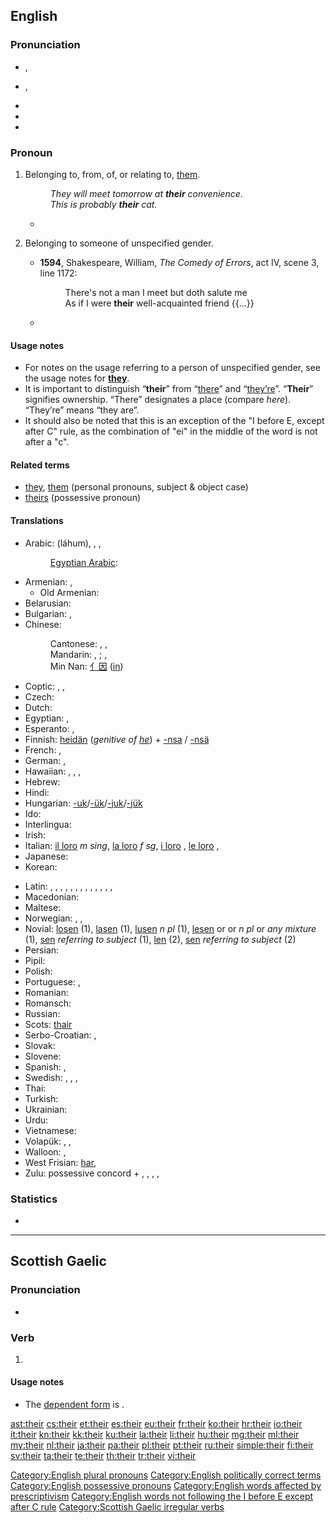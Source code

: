 ==English==

===Pronunciation===
* {{a|UK}} {{IPA|/ðɛə(ɹ)/|/ðɛː(ɹ)/}}, {{X-SAMPA|/DE@(r\)/|/DE:{r\}/}}
* {{a|US}} {{IPA|/ðɛɚ/}}, {{X-SAMPA|/DE@'/}}
* {{audio|en-us-their.ogg|Audio (US)}}
* {{rhymes|ɛə(r)}}
* {{homophones|there|they're}}

===Pronoun===
{{wikipedia}}
{{en-pron}}

# {{possessive}} Belonging to, from, of, or relating to, [[them]].
#: ''They will meet tomorrow at '''their''' convenience''.
#: ''This is probably '''their''' cat.''
#* {{quote-news
|year=2012
|date=May 5
|author=Phil McNulty
|title=Chelsea 2-1 Liverpool
|work=BBC Sport
|url=http://www.bbc.co.uk/sport/0/football/17878435
|page= hi
|passage=For Liverpool, '''their''' season will now be regarded as a relative disappointment after failure to add the FA Cup to the Carling Cup and not mounting a challenge to reach the Champions League places.}}
# {{possessive}} Belonging to someone of unspecified gender.
#* '''1594''', Shakespeare, William, ''The Comedy of Errors'', act IV, scene 3, line 1172:
#*: There's not a man I meet but doth salute me<br />As if I were '''their''' well-acquainted friend {{...}}
#* {{quote-book|year=2006|title=First on the Scene: Student Reference Guide|author=St. John Ambulance|isbn=1-894070-56-9|section=Lesson 2, page 3|passage=Place the casualty on '''their''' back with feet and legs raised—this is called the ''shock position''. [emphasis in original] Once the casualty is positioned, cover them to preserve body heat, but do not overheat.}}

====Usage notes====
* For notes on the usage referring to a person of unspecified gender, see the usage notes for '''[[they]]'''.
* It is important to distinguish “'''their'''” from “[[there]]” and “[[they're|they’re]]”. “'''Their'''” signifies ownership. “There” designates a place (compare ''here''). “They’re” means “they are”.
* It should also be noted that this is an exception of the "I before E, except after C" rule, as the combination of "ei" in the middle of the word is not after a "c".

====Related terms====
* [[they]], [[them]] (personal pronouns, subject & object case)
* [[theirs]] (possessive pronoun)

====Translations====
{{trans-top|Belonging to them}}
* Arabic: {{Arab|[[لهم]]}} (láhum), {{t+|ar|هم|alt='''ـهُمْ'''|tr=-hum}} {{m}}, {{t-|ar|هن|alt='''ـهُنَّ'''|tr=-hunna}} {{f}}, {{t-|ar|هما|alt='''ـهُما'''|tr=-humaa}} {{dual}}
*: [[Egyptian Arabic]]: {{tø|arz|هم|alt='''ـهم'''|tr=-hum|sc=Arab|xs=Egyptian Arabic}}
* Armenian: {{t-|hy|նրանց|tr=nranc’}}, {{l|hy|իրենց|tr=irenc’}}
** Old Armenian: {{tø|xcl|նոցա|tr=nocʿa|xs=Old Armenian}}
* Belarusian: {{t-|be|іх|tr=ix|xs=Belarusian}}
* Bulgarian: {{t-|bg|техен|tr=téhen}}, {{t-|bg|им|tr=im|sc=Cyrl}}
* Chinese:
*: Cantonese: {{qualifier|formal, written}} {{tø|yue|他們|alt=他們的|sc=Hant}}, {{tø|yue|他们|tr=ta1 mun4 dik1|alt=他们的|sc=Hant}}, {{qualifier|vernacular}} {{tø|yue|佢哋|tr=keoi5 dei6 dik1|alt=佢哋嘅|sc=Hant}}
*: Mandarin: {{t-|cmn|他們|alt=他們的|sc=Hani}}, {{t-|cmn|他们|alt=他们的|tr=tāmen-de|sc=Hani}}; {{t-|cmn|她們|alt=她們的|sc=Hani}}, {{t-|cmn|她们|alt=她们的|tr=tāmen-de|sc=Hani}} {{qualifier|of females}}
*: Min Nan: [[亻因]] ([[in]])
* Coptic: {{tø|cop|ⲡⲟⲩ|m|tr=pw}}, {{tø|cop|ⲧⲟⲩ|f|tr=tw}}, {{tø|cop|ⲛⲟⲩ|m|f|p|tr=nw}}
* Czech: {{t+|cs|jejich}}
* Dutch: {{t+|nl|hun}}
* Egyptian: {{qualifier|archaic}} {{tø|egy|𓋴𓈖𓏥|tr=sn}}, {{qualifier|late egyptian}} {{tø|egy|𓏲𓏥|tr=w}}
* Esperanto: {{t-|eo|ilia|xs=Esperanto}}, {{t-|eo|iliaj|xs=Esperanto}}
* Finnish: {{qualifier|if owners are people}} [[heidän]] (''genitive of [[he]]'') + [[-nsa#Finnish|-nsa]] {{qualifier|with back vowel harmony}} / [[-nsä#Finnish|-nsä]] {{qualifier|with front vowel harmony}} {{qualifier|possessive suffix}}
* French: {{t+|fr|leur|s}}, {{t+|fr|leurs|p}}
* German: {{t+|de|ihr}}, {{t+|de|ihre}}
* Hawaiian: {{qualifier|dual}} {{tø|haw|ko}} {{tø|haw|lāua}}, {{tø|haw|kā}} {{tø|haw|lāua}}, {{qualifier|plural}} {{tø|haw|ko}} {{tø|haw|lākou}}, {{tø|haw|kā}} {{tø|haw|lākou}}
* Hebrew: {{t-|he|שלהם|p|tr=shelahém|sc=Hebr}}
* Hindi: {{t-|hi|उनका|tr=unkā|xs=Hindi}}
* Hungarian: [[-uk]]/[[-ük]]/[[-juk]]/[[-jük]]
* Ido: {{t+|io|lia|xs=Ido}}
* Interlingua: {{t-|ia|lor}}
* Irish: {{t+|ga|a}}
* Italian: [[il loro]] ''m sing'', [[la loro]] ''f sg'', [[i loro]] {{m|p}}, [[le loro]] {{f|p}}, {{t+|it|loro}}
* Japanese: {{t-|ja|彼ら|alt=彼らの|tr=かれらの, karera-no}}
* Korean: {{t-|ko|그들의|tr=geudeul-ui|sc=Hang}}
{{trans-mid}}
* Latin: {{t+|la|suus|m}}, {{t-|la|sua|f}}, {{t-|la|suum|n}}, {{t+|la|sui|m|p}}, {{t-|la|suae|f|p}}, {{t-|la|sua|n|p}}, {{t-|la|illorum|m|f|n}}, {{t-|la|illorum|m|f|n|p}}, {{t-|la|illarum|m|f|n|p}}, {{t-|la|eorum|m|f|n}}, {{t-|la|earum|m|f|n}}, {{t-|la|horum|m|f|n}}, {{t-|la|harum|m|f|n}}, {{t-|la|illarum|m|f|n}}
* Macedonian: {{t-|mk|нивен|tr=níven}}
* Maltese: {{t-|mt|tagħhom|xs=Maltese}}
* Norwegian: {{t+|no|deres}}, {{t+|no|sin}}, {{t+|no|sine}} {{qualifier|own, generic}}
* Novial: [[losen]] {{m|p}} (1), [[lasen]] {{f|p}} (1), [[lusen]] ''n pl '' (1), [[lesen]] {{m|p}} or {{f|p}} or ''n pl'' or ''any mixture'' (1), [[sen]] ''referring to subject'' (1), [[len]] (2), [[sen]] ''referring to subject'' (2)
* Persian: {{t+|fa|شان|alt=ـشان|tr=-e-shān|xs=Persian}}
* Pipil: {{tø|ppl|in-}}
* Polish: {{t+|pl|ich}}
* Portuguese: {{t+|pt|seu}}, {{t+|pt|seus}}
* Romanian: {{t+|ro|lor}}
* Romansch: {{t-|rm|lur|xs=Romansch}}
* Russian: {{t+|ru|их|tr=ix}}
* Scots: [[thair]]
* Serbo-Croatian: {{t-|sh|њихов|sc=Cyrl|xs=Serbo-Croatian}}, {{t-|sh|njihov|xs=Serbo-Croatian}}
* Slovak: {{t-|sk|ich}}
* Slovene: {{t+|sl|njihov}}
* Spanish: {{t+|es|su|s}}, {{t+|es|sus|p}}
* Swedish: {{t+|sv|deras}}, {{t+|sv|sin}} {{qualifier|c, singular}}, {{t+|sv|sitt}} {{qualifier|n, singular}}, {{t+|sv|sina}} {{p}}
* Thai: {{t-|th|ของเขา|tr=kŏng kăo}}
* Turkish: {{t+|tr|onların}}
* Ukrainian: {{t-|uk|їх|tr=jix|xs=Ukrainian}}
* Urdu: {{t-|ur|ان کا|tr=un kā|xs=Urdu}}
* Vietnamese: {{t-|vi|của họ|xs=Vietnamese}}
* Volapük: {{qualifier|masculine}} {{t+|vo|omsik}}, {{qualifier|feminine}} {{t-|vo|ofsik}}, {{qualifier|neuter or of mixed or unspecified gender}} {{t+|vo|onsik}}
* Walloon: {{t+|wa|leu|c}}, {{t-|wa|leus|c|p}}
* West Frisian: [[har]], {{t-|fy|harren|xs=West Frisian}}
* Zulu: possessive concord + {{t|zu|bo|c2|alt=-bo}} {{qualifier|usually for people}}, {{t|zu|yo|c4|alt=-yo}}, {{t|zu|wo|c6|alt=-wo}}, {{t|zu|zo|c8|alt=-zo}}, {{t|zu|zo|c10|alt=-zo}}
{{trans-bottom}}

===Statistics===
* {{rank|my|were|are|37|their|one|so|me}}

[[Category:English plural pronouns]]
[[Category:English politically correct terms]]
[[Category:English possessive pronouns]]
[[Category:English words affected by prescriptivism]]
[[Category:English words not following the I before E except after C rule]]

----

==Scottish Gaelic==

===Pronunciation===
* {{IPA|/heːr/|lang=gd}}

===Verb===
{{head|gd|verb form}}

# {{form of|Future tense|{{l|gd|abair}}|lang=gd}}

====Usage notes====
* The [[dependent|dependent form]] is {{l|gd|abair}}.

[[Category:Scottish Gaelic irregular verbs]]

[[ast:their]]
[[cs:their]]
[[et:their]]
[[es:their]]
[[eu:their]]
[[fr:their]]
[[ko:their]]
[[hr:their]]
[[io:their]]
[[it:their]]
[[kn:their]]
[[kk:their]]
[[ku:their]]
[[la:their]]
[[li:their]]
[[hu:their]]
[[mg:their]]
[[ml:their]]
[[my:their]]
[[nl:their]]
[[ja:their]]
[[pa:their]]
[[pl:their]]
[[pt:their]]
[[ru:their]]
[[simple:their]]
[[fi:their]]
[[sv:their]]
[[ta:their]]
[[te:their]]
[[th:their]]
[[tr:their]]
[[vi:their]]